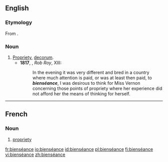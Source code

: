 ==English==
===Etymology===
From {{etyl|fr}} {{term|bienséance|lang=fr}}.

===Noun===
{{en-noun|-}}

# [[propriety|Propriety]], [[decorum]].
#*'''1817''', {{w|Walter Scott}}, ''Rob Roy'', XIII:
#*:In the evening it was very different and bred in a country where much attention is paid, or was at least then paid, to '''''bienséance''''', I was desirous to think for Miss Vernon concerning those points of propriety where her experience did not afford her the means of thinking for herself.

----

==French==

===Noun===
{{fr-noun|f}}

# [[propriety]]

[[fr:bienséance]]
[[io:bienséance]]
[[id:bienséance]]
[[pl:bienséance]]
[[fi:bienséance]]
[[vi:bienséance]]
[[zh:bienséance]]
